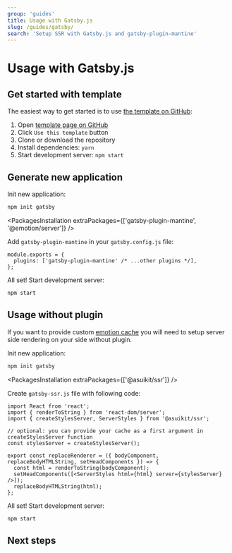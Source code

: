 ```yaml
---
group: 'guides'
title: Usage with Gatsby.js
slug: /guides/gatsby/
search: 'Setup SSR with Gatsby.js and gatsby-plugin-mantine'
---
```



# Usage with Gatsby.js

## Get started with template

The easiest way to get started is to use [the template on GitHub](https://github.com/mantinedev/gatsby-template):

1. Open [template page on GitHub](https://github.com/mantinedev/gatsby-template)
2. Click `Use this template` button
3. Clone or download the repository
4. Install dependencies: `yarn`
5. Start development server: `npm start`

## Generate new application

Init new application:

```bash
npm init gatsby
```

<PackagesInstallation extraPackages={['gatsby-plugin-mantine', '@emotion/server']} />

Add `gatsby-plugin-mantine` in your `gatsby.config.js` file:

```tsx
module.exports = {
  plugins: ['gatsby-plugin-mantine' /* ...other plugins */],
};
```

All set! Start development server:

```bash
npm start
```

## Usage without plugin

If you want to provide custom [emotion cache](/theming/emotion-cache/) you will need
to setup server side rendering on your side without plugin.

Init new application:

```bash
npm init gatsby
```

<PackagesInstallation extraPackages={['@asuikit/ssr']} />

Create `gatsby-ssr.js` file with following code:

```tsx
import React from 'react';
import { renderToString } from 'react-dom/server';
import { createStylesServer, ServerStyles } from '@asuikit/ssr';

// optional: you can provide your cache as a first argument in createStylesServer function
const stylesServer = createStylesServer();

export const replaceRenderer = ({ bodyComponent, replaceBodyHTMLString, setHeadComponents }) => {
  const html = renderToString(bodyComponent);
  setHeadComponents([<ServerStyles html={html} server={stylesServer} />]);
  replaceBodyHTMLString(html);
};
```

All set! Start development server:

```bash
npm start
```

## Next steps

<NextSteps />
